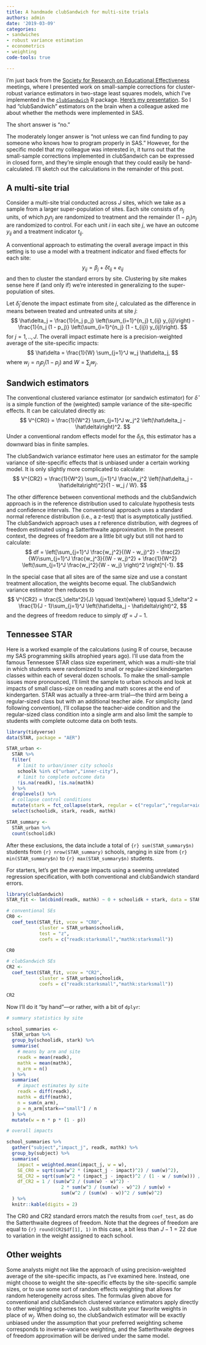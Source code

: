 ```yaml
---
title: A handmade clubSandwich for multi-site trials
authors: admin
date: '2019-03-09'
categories:
- sandwiches
- robust variance estimation
- econometrics
- weighting
code-tools: true

---
```


I'm just back from the [Society for Research on Educational Effectiveness](https://sree.org/conferences/2019s) meetings, where I presented work on small-sample corrections for cluster-robust variance estimators in two-stage least squares models, which I've implemented in the [`clubSandwich`](/software/clubSandwich/) R package. [Here's my presentation](/files/SREE-2019-2SLS-CRVE.html). So I had "clubSandwich" estimators on the brain when a colleague asked me about whether the methods were implemented in SAS. 

The short answer is "no." 

The moderately longer answer is "not unless we can find funding to pay someone who knows how to program properly in SAS." However, for the specific model that my colleague was interested in, it turns out that the small-sample corrections implemented in clubSandwich can be expressed in closed form, and they're simple enough that they could easily be hand-calculated. I'll sketch out the calculations in the remainder of this post. 

## A multi-site trial

Consider a multi-site trial conducted across $J$ sites, which we take as a sample from a larger super-population of sites. Each site consists of $n_j$ units, of which $p_j n_j$ are randomized to treatment and the remainder $(1 - p_j) n_j$ are randomized to control. For each unit $i$ in each site $j$, we have an outcome $y_{ij}$ and a treatment indicator $t_{ij}$. 

A conventional approach to estimating the overall average impact in this setting is to use a model with a treatment indicator and fixed effects for each site:
$$
y_{ij} = \beta_j + \delta t_{ij} + e_{ij}
$$
and then to cluster the standard errors by site. Clustering by site makes sense here if (and only if) we're interested in generalizing to the super-population of sites. 

Let $\hat\delta_j$ denote the impact estimate from site $j$, calculated as the difference in means between treated and untreated units at site $j$:
$$
\hat\delta_j = \frac{1}{n_j p_j} \left(\sum_{i=1}^{n_j} t_{ij} y_{ij}\right) - \frac{1}{n_j (1 - p_j)} \left(\sum_{i=1}^{n_j} (1 - t_{ij}) y_{ij}\right).
$$
for $j = 1,..,J$. The overall impact estimate here is a precision-weighted average of the site-specific impacts:
$$
\hat\delta = \frac{1}{W} \sum_{j=1}^J w_j \hat\delta_j,
$$
where $w_j = n_j p_j (1 - p_j)$ and $W = \sum_j w_j$.

## Sandwich estimators

The conventional clustered variance estimator (or sandwich estimator) for $\hat\delta$ is a simple function of the (weighted) sample variance of the site-specific effects. It can be calculated directly as:
$$
V^{CR0} = \frac{1}{W^2} \sum_{j=1}^J w_j^2 \left(\hat\delta_j - \hat\delta\right)^2.
$$
Under a conventional random effects model for the $\delta_j$s, this estimator has a downward bias in finite samples.

The clubSandwich variance estimator here uses an estimator for the sample variance of site-specific effects that is unbiased under a certain working model. It is only slightly more complicated to calculate:
$$
V^{CR2} = \frac{1}{W^2} \sum_{j=1}^J \frac{w_j^2 \left(\hat\delta_j - \hat\delta\right)^2}{1 - w_j / W}.
$$

The other difference between conventional methods and the clubSandwich approach is in the reference distribution used to calculate hypothesis tests and confidence intervals. The conventional approach uses a standard normal reference distribution (i.e., a z-test) that is asymptotically justified. The clubSandwich approach uses a $t$ reference distribution, with degrees of freedom estimated using a Satterthwaite approximation. In the present context, the degrees of freedom are a little bit ugly but still not hard to calculate:
$$
df = \left[\sum_{j=1}^J \frac{w_j^2}{(W - w_j)^2} - \frac{2}{W}\sum_{j=1}^J \frac{w_j^3}{(W - w_j)^2} + \frac{1}{W^2} \left(\sum_{j=1}^J \frac{w_j^2}{W - w_j} \right)^2 \right]^{-1}.
$$

In the special case that all sites are of the same size and use a constant treatment allocation, the weights become equal. The clubSandwich variance estimator then reduces to 
$$
V^{CR2} = \frac{S_\delta^2}{J} \qquad \text{where} \qquad S_\delta^2 = \frac{1}{J - 1}\sum_{j=1}^J \left(\hat\delta_j - \hat\delta\right)^2,
$$
and the degrees of freedom reduce to simply $df = J - 1$.

## Tennessee STAR

Here is a worked example of the calculations (using R of course, because my SAS programming skills atrophied years ago). I'll use data from the famous Tennessee STAR class size experiment, which was a multi-site trial in which students were randomized to small or regular-sized kindergarten classes within each of several dozen schools. To make the small-sample issues more pronounced, I'll limit the sample to urban schools and look at impacts of small class-size on reading and math scores at the end of kindergarten. STAR was actually a three-arm trial---the third arm being a regular-sized class but with an additional teacher aide. For simplicity (and following convention), I'll collapse the teacher-aide condition and the regular-sized class condition into a single arm and also limit the sample to students with complete outcome data on both tests. 

```r
library(tidyverse)
data(STAR, package = "AER")

STAR_urban <-
  STAR %>%
  filter(
    # limit to urban/inner city schools
    schoolk %in% c("urban","inner-city"),
    # limit to complete outcome data
    !is.na(readk), !is.na(mathk)
  ) %>%
  droplevels() %>%
  # collapse control conditions
  mutate(stark = fct_collapse(stark, regular = c("regular","regular+aide"))) %>%
  select(schoolidk, stark, readk, mathk)

STAR_summary <- 
  STAR_urban %>%
  count(schoolidk)
```
After these exclusions, the data include a total of `{r} sum(STAR_summary$n)` students from `{r} nrow(STAR_summary)` schools, ranging in size from `{r} min(STAR_summary$n)` to `{r} max(STAR_summary$n)` students.

For starters, let's get the average impacts using a seeming unrelated regression specification, with both conventional and clubSandwich standard errors. 
```r
library(clubSandwich)
STAR_fit <- lm(cbind(readk, mathk) ~ 0 + schoolidk + stark, data = STAR_urban)

# conventional SEs
CR0 <- 
  coef_test(STAR_fit, vcov = "CR0", 
            cluster = STAR_urban$schoolidk, 
            test = "z",
            coefs = c("readk:starksmall","mathk:starksmall"))

CR0

# clubSandwich SEs
CR2 <- 
  coef_test(STAR_fit, vcov = "CR2", 
            cluster = STAR_urban$schoolidk, 
            coefs = c("readk:starksmall","mathk:starksmall"))

CR2
```

Now I'll do it "by hand"---or rather, with a bit of `dplyr`:
```r

# summary statistics by site

school_summaries <- 
  STAR_urban %>%
  group_by(schoolidk, stark) %>%
  summarise(
    # means by arm and site
    readk = mean(readk),
    mathk = mean(mathk),
    n_arm = n()
  ) %>%
  summarise(
    # impact estimates by site
    readk = diff(readk),
    mathk = diff(mathk),
    n = sum(n_arm),
    p = n_arm[stark=="small"] / n
  ) %>%
  mutate(w = n * p * (1 - p))

# overall impacts

school_summaries %>%
  gather("subject","impact_j", readk, mathk) %>%
  group_by(subject) %>%
  summarise(
    impact = weighted.mean(impact_j, w = w),
    SE_CR0 = sqrt(sum(w^2 * (impact_j - impact)^2) / sum(w)^2),
    SE_CR2 = sqrt(sum(w^2 * (impact_j - impact)^2 / (1 - w / sum(w))) / sum(w)^2),
    df_CR2 = 1 / (sum(w^2 / (sum(w) - w)^2) - 
                    2 * sum(w^3 / (sum(w) - w)^2) / sum(w) + 
                    sum(w^2 / (sum(w) - w))^2 / sum(w)^2)
  ) %>%
  knitr::kable(digits = 2)
```

The CR0 and CR2 standard errors match the results from `coef_test`, as do the Satterthwaite degrees of freedom. Note that the degrees of freedom are equal to `{r} round(CR2$df[1], 1)` in this case, a bit less than $J - 1 = 22$ due to variation in the weight assigned to each school. 

## Other weights

Some analysts might not like the approach of using precision-weighted average of the site-specific impacts, as I've examined here. Instead, one might choose to weight the site-specific effects by the site-specific sample sizes, or to use some sort of random effects weighting that allows for random heterogeneity across sites. The formulas given above for conventional and clubSandwich clustered variance estimators apply directly to other weighting schemes too. Just substitute your favorite weights in place of $w_j$. When doing so, the clubSandwich estimator will be exactly unbiased under the assumption that your preferred weighting scheme corresponds to inverse-variance weighting, and the Satterthwaite degrees of freedom approximation will be derived under the same model. 
